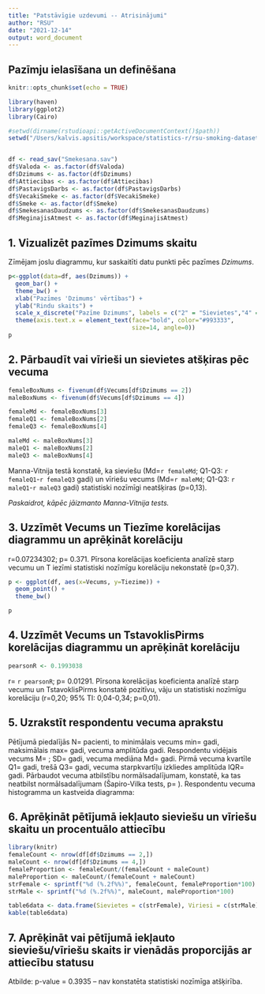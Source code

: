 ```yaml
---
title: "Patstāvīgie uzdevumi -- Atrisinājumi"
author: "RSU"
date: "2021-12-14"
output: word_document
---
```


## Pazīmju ielasīšana un definēšana


```r
knitr::opts_chunk$set(echo = TRUE)

library(haven)
library(ggplot2)
library(Cairo)

#setwd(dirname(rstudioapi::getActiveDocumentContext()$path))
setwd("/Users/kalvis.apsitis/workspace/statistics-r/rsu-smoking-dataset/")


df <- read_sav("Smekesana.sav")
df$Valoda <- as.factor(df$Valoda)
df$Dzimums <- as.factor(df$Dzimums)
df$Attiecibas <- as.factor(df$Attiecibas)
df$PastavigsDarbs <- as.factor(df$PastavigsDarbs)
df$VecakiSmeke <- as.factor(df$VecakiSmeke)
df$Smeke <- as.factor(df$Smeke)
df$SmekesanasDaudzums <- as.factor(df$SmekesanasDaudzums)
df$MeginajisAtmest <- as.factor(df$MeginajisAtmest)
```



## 1. Vizualizēt pazīmes Dzimums skaitu

Zīmējam joslu diagrammu, kur saskaitīti datu punkti pēc pazīmes *Dzimums*.

```r
p<-ggplot(data=df, aes(Dzimums)) +
  geom_bar() + 
  theme_bw() +
  xlab("Pazīmes 'Dzimums' vērtības") + 
  ylab("Rindu skaits") +
  scale_x_discrete("Pazīme Dzimums", labels = c("2" = "Sievietes","4" = "Vīrieši")) +
  theme(axis.text.x = element_text(face="bold", color="#993333", 
                                   size=14, angle=0))
p
```



## 2. Pārbaudīt vai vīrieši un sievietes atšķiras pēc vecuma

```r
femaleBoxNums <- fivenum(df$Vecums[df$Dzimums == 2])
maleBoxNums <- fivenum(df$Vecums[df$Dzimums == 4])

femaleMd <- femaleBoxNums[3]
femaleQ1 <- femaleBoxNums[2]
femaleQ3 <- femaleBoxNums[4]

maleMd <- maleBoxNums[3]
maleQ1 <- maleBoxNums[2]
maleQ3 <- maleBoxNums[4]
```

Manna-Vitnija testā konstatē, ka sieviešu (Md=`r femaleMd`; 
Q1-Q3: `r femaleQ1`-`r femaleQ3` gadi) 
un vīriešu vecums (Md=`r maleMd`; Q1-Q3: `r maleQ1`-`r maleQ3` gadi) statistiski nozīmīgi neatšķiras (p=0,13).


*Paskaidrot, kāpēc jāizmanto Manna-Vitnija tests.*




## 3. Uzzīmēt Vecums un Tiezīme korelācijas diagrammu un aprēķināt korelāciju

r=0.07234302; p= 0.371. Pīrsona korelācijas koeficienta analīzē 
starp vecumu un T iezīmi statistiski nozīmīgu 
korelāciju nekonstatē (p=0,37).

```r
p <- ggplot(df, aes(x=Vecums, y=Tiezime)) + 
  geom_point() + 
  theme_bw()

p
```


## 4. Uzzīmēt Vecums un TstavoklisPirms korelācijas diagrammu un aprēķināt korelāciju

```r
pearsonR <- 0.1993038
```

r= `r pearsonR`; p= 0.01291. Pīrsona korelācijas koeficienta analīzē 
starp vecumu un TstavoklisPirms konstatē pozitīvu, 
vāju un statistiski nozīmīgu korelāciju 
(r=0,20; 95% TI: 0,04-0,34; p=0,01).

## 5. Uzrakstīt respondentu vecuma aprakstu

Pētījumā piedalījās N=     pacienti, to minimālais vecums min=       gadi,
maksimālais max=       gadi, vecuma amplitūda          gadi. 
Respondentu vidējais vecums M=     ; SD=        gadi, 
vecuma mediāna Md=        gadi. 
Pirmā vecuma kvartīle Q1=         gadi, trešā Q3=       gadi, 
vecuma starpkvartīļu izkliedes amplitūda IQR=        gadi. 
Pārbaudot vecuma atbilstību normālsadalījumam, konstatē, 
ka tas neatbilst normālsadalījumam (Šapiro-Vilka tests, p=            ). 
Respondentu vecuma histogramma un kastveida diagramma:


## 6. Aprēķināt pētījumā iekļauto sieviešu un vīriešu skaitu un procentuālo attiecību

<!--
Sievietes                       Vīrieši 
       88 (56,77%)        67 (43,23%)
-->

```r
library(knitr)
femaleCount <- nrow(df[df$Dzimums == 2,])
maleCount <- nrow(df[df$Dzimums == 4,])
femaleProportion <- femaleCount/(femaleCount + maleCount)
maleProportion <- maleCount/(femaleCount + maleCount)
strFemale <- sprintf("%d (%.2f%%)", femaleCount, femaleProportion*100)
strMale <- sprintf("%d (%.2f%%)", maleCount, maleProportion*100)

table6data <- data.frame(Sievietes = c(strFemale), Viriesi = c(strMale))
kable(table6data)
```

## 7. Aprēķināt vai pētījumā iekļauto sieviešu/vīriešu skaits ir vienādās proporcijās ar attiecību statusu

Atbilde: p-value = 0.3935 – nav konstatēta statistiski nozīmīga atšķirība.

